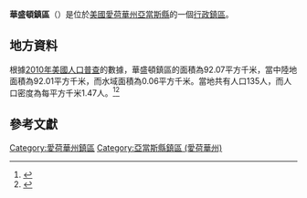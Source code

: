{{noteTA
|G1=USState
|G2=地名
|G3=Unit
}}
{{Infobox settlement
|official_name            = 華盛頓鎮區
|native_name = Washington Township
|settlement_type          = [[行政鎮區|行政鎮區]]
|image_skyline            = 
|imagesize                = 
|image_map                = Map highlighting Washington Township, Adams County, Iowa.svg
|mapsize                  = 250px
|pushpin_map  =USA Iowa
|pushpin_label = 華盛頓鎮區
|pushpin_label_position   = top
|pushpin_map_caption      = 華盛頓鎮區在愛荷華州的位置
|subdivision_type         = [[世界政區索引|國家]]
|subdivision_type1        = [[美国州份|州份]]
|subdivision_type2        = [[愛荷華州行政区划|縣]]
|subdivision_name         = [[美国|美国]]
|subdivision_name1        = [[愛荷華州|愛荷華州]]
|subdivision_name2        = [[亞當斯縣_(愛荷華州)|亞當斯縣]]
|elevation_ft             = 1194
|elevation_m              = 364
|timezone                 = [[北美中部時區|北美中部時區]]
|area_total_km2           = 92.07
|area_land_km2            = 92.01
|area_water_km2           = 0.06
|area_total_sq_mi         = 
|area_land_sq_mi          = 
|area_water_sq_mi         = 
|population_as_of         = [[2010年美國人口普查|2010]]
|population_footnotes     = 
|population_total         = 135
|population_density_km2   = auto
|population_density_sq_mi = auto
|utc_offset               = -6
|coordinates              = {{coord|41|01|46|N|94|31|41|W|type:city_region:US-AL_source:GNS-enwiki|display=inline,title}}
| coor_pinpoint           = 
| coordinates_footnotes   = 
|timezone_DST             = CDT
|utc_offset_DST           = -5
|postal_code_type         = [[美國郵區編號|郵區編號]]
|postal_code              = 
|area_code                = {{link-en|电话区号641|Area code 641|641}}
|blank_name = [[地名信息系统|GNIS ID]]
|blank_info = 468900
}}
'''華盛頓鎮區'''（{{lang-en|Washington Township}}）是位於[[美國|美國]][[愛荷華州|愛荷華州]][[亞當斯縣_(愛荷華州)|亞當斯縣]]的一個[[行政鎮區|行政鎮區]]。

== 地方資料 ==
根據[[2010年美國人口普查|2010年美國人口普查]]的數據，華盛頓鎮區的面積為92.07平方千米，當中陸地面積為92.01平方千米，而水域面積為0.06平方千米。當地共有人口135人，而人口密度為每平方千米1.47人。<ref name="GR8">{{cite web|url=http://factfinder2.census.gov|publisher=[[美国人口调查局|美国人口调查局]]|accessdate=2011-05-14|title=American FactFinder|archive-date=2013-09-11|archive-url=https://web.archive.org/web/20130911234518/http://factfinder2.census.gov/|dead-url=no}}</ref><ref>{{cite web|url=https://www.citypopulation.de/en/usa/iowa/admin/|title=USA: Iowa (Counties and Townships) - City Population}}</ref>

== 參考文獻 ==
{{reflist}}

{{亞當斯縣 (愛荷華州)}}

{{DEFAULTSORT:Washington Township}}
[[Category:愛荷華州鎮區|Category:愛荷華州鎮區]]
[[Category:亞當斯縣鎮區_(愛荷華州)|Category:亞當斯縣鎮區 (愛荷華州)]]

{{Iowa-geo-stub}}